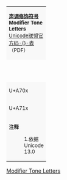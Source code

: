 {| border="1" cellspacing="0" cellpadding="5" class="wikitable" style="border-collapse:collapse;background:#FFFFFF;font-size:large;text-align:center"
| colspan="17" style="background:#F8F8F8;font-size:small" | '''[[声调修饰符号 (Unicode区段)|声调修饰符号]]<br/>Modifier Tone Letters'''{{ref label|UA700_as_of_Unicode_version|1}}<br />[http://www.unicode.org/charts/PDF/UA700.pdf Unicode联盟官方码-{}-表]（PDF）
|- style="background:#F8F8F8;font-size:small"
| style="width:45pt" | &nbsp; || style="width:20pt"  | 0 || style="width:20pt"  | 1 || style="width:20pt"  | 2 || style="width:20pt"  | 3 || style="width:20pt"  | 4 || style="width:20pt"  | 5 || style="width:20pt"  | 6 || style="width:20pt"  | 7 || style="width:20pt"  | 8 || style="width:20pt"  | 9 || style="width:20pt"  | A || style="width:20pt"  | B || style="width:20pt"  | C || style="width:20pt"  | D || style="width:20pt"  | E || style="width:20pt"  | F
|-
| style="background:#F8F8F8;font-size:small" | U+A70x
| title="U+A700: MODIFIER LETTER CHINESE TONE YIN PING" | ꜀
| title="U+A701: MODIFIER LETTER CHINESE TONE YANG PING" | ꜁
| title="U+A702: MODIFIER LETTER CHINESE TONE YIN SHANG" | ꜂
| title="U+A703: MODIFIER LETTER CHINESE TONE YANG SHANG" | ꜃
| title="U+A704: MODIFIER LETTER CHINESE TONE YIN QU" | ꜄
| title="U+A705: MODIFIER LETTER CHINESE TONE YANG QU" | ꜅
| title="U+A706: MODIFIER LETTER CHINESE TONE YIN RU" | ꜆
| title="U+A707: MODIFIER LETTER CHINESE TONE YANG RU" | ꜇
| title="U+A708: MODIFIER LETTER EXTRA-HIGH DOTTED TONE BAR" | ꜈
| title="U+A709: MODIFIER LETTER HIGH DOTTED TONE BAR" | ꜉
| title="U+A70A: MODIFIER LETTER MID DOTTED TONE BAR" | ꜊
| title="U+A70B: MODIFIER LETTER LOW DOTTED TONE BAR" | ꜋
| title="U+A70C: MODIFIER LETTER EXTRA-LOW DOTTED TONE BAR" | ꜌
| title="U+A70D: MODIFIER LETTER EXTRA-HIGH DOTTED LEFT-STEM TONE BAR" | ꜍
| title="U+A70E: MODIFIER LETTER HIGH DOTTED LEFT-STEM TONE BAR" | ꜎
| title="U+A70F: MODIFIER LETTER MID DOTTED LEFT-STEM TONE BAR" | ꜏
|-
| style="background:#F8F8F8;font-size:small" | U+A71x
| title="U+A710: MODIFIER LETTER LOW DOTTED LEFT-STEM TONE BAR" | ꜐
| title="U+A711: MODIFIER LETTER EXTRA-LOW DOTTED LEFT-STEM TONE BAR" | ꜑
| title="U+A712: MODIFIER LETTER EXTRA-HIGH LEFT-STEM TONE BAR" | ꜒
| title="U+A713: MODIFIER LETTER HIGH LEFT-STEM TONE BAR" | ꜓
| title="U+A714: MODIFIER LETTER MID LEFT-STEM TONE BAR" | ꜔
| title="U+A715: MODIFIER LETTER LOW LEFT-STEM TONE BAR" | ꜕
| title="U+A716: MODIFIER LETTER EXTRA-LOW LEFT-STEM TONE BAR" | ꜖
| title="U+A717: MODIFIER LETTER DOT VERTICAL BAR" | ꜗ
| title="U+A718: MODIFIER LETTER DOT SLASH" | ꜘ
| title="U+A719: MODIFIER LETTER DOT HORIZONTAL BAR" | ꜙ
| title="U+A71A: MODIFIER LETTER LOWER RIGHT CORNER ANGLE" | ꜚ
| title="U+A71B: MODIFIER LETTER RAISED UP ARROW" | ꜛ
| title="U+A71C: MODIFIER LETTER RAISED DOWN ARROW" | ꜜ
| title="U+A71D: MODIFIER LETTER RAISED EXCLAMATION MARK" | ꜝ
| title="U+A71E: MODIFIER LETTER RAISED INVERTED EXCLAMATION MARK" | ꜞ
| title="U+A71F: MODIFIER LETTER LOW INVERTED EXCLAMATION MARK" | ꜟ
|-
| colspan="17" style="background:#F8F8F8;font-size:small;text-align:left" | '''注释'''
:1.{{note|UA700_as_of_Unicode_version}}依据Unicode 13.0</br>
|}<noinclude>
[[Category:Unicode模板|Modifier Tone Letters]]
</noinclude>